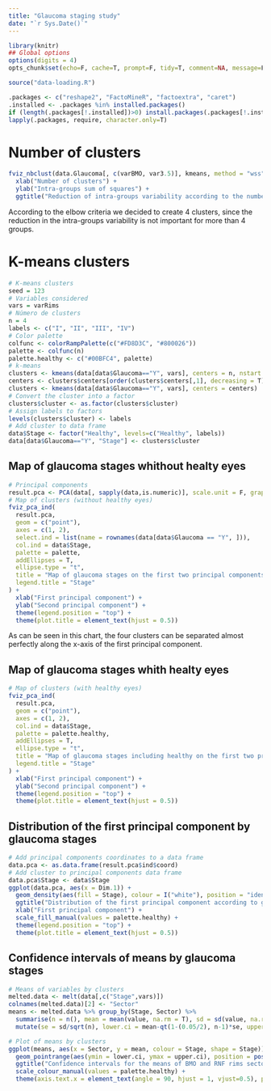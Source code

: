```yaml
---
title: "Glaucoma staging study"
date: "`r Sys.Date()`"
---
```


```r
library(knitr)
## Global options
options(digits = 4)
opts_chunk$set(echo=F, cache=T, prompt=F, tidy=T, comment=NA, message=F, warning=F, dev="png", dev.args=list(type="cairo"), dpi=300)
```

```r
source("data-loading.R")
```

```r
.packages <- c("reshape2", "FactoMineR", "factoextra", "caret")
.installed <- .packages %in% installed.packages()
if (length(.packages[!.installed])>0) install.packages(.packages[!.installed])
lapply(.packages, require, character.only=T)
```

# Number of clusters

```r
fviz_nbclust(data.Glaucoma[, c(varBMO, var3.5)], kmeans, method = "wss") + 
  xlab("Number of clusters") + 
  ylab("Intra-groups sum of squares") + 
  ggtitle("Reduction of intra-groups variability according to the number of clusters")
```

According to the elbow criteria we decided to create 4 clusters, since the reduction in the intra-groups variability is not important for more than 4 groups.

# K-means clusters

```r
# K-means clusters
seed = 123
# Variables considered
vars = varRims
# Número de clusters
n = 4
labels <- c("I", "II", "III", "IV")
# Color palette
colfunc <- colorRampPalette(c("#FD8D3C", "#800026"))
palette <- colfunc(n)
palette.healthy <- c("#00BFC4", palette)
# k-means
clusters <- kmeans(data[data$Glaucoma=="Y", vars], centers = n, nstart = 25)
centers <- clusters$centers[order(clusters$centers[,1], decreasing = T),]
clusters <- kmeans(data[data$Glaucoma=="Y", vars], centers = centers)
# Convert the cluster into a factor
clusters$cluster <- as.factor(clusters$cluster)
# Assign labels to factors
levels(clusters$cluster) <- labels
# Add cluster to data frame
data$Stage <- factor("Healthy", levels=c("Healthy", labels))
data[data$Glaucoma=="Y", "Stage"] <- clusters$cluster
```

## Map of glaucoma stages whithout healty eyes

```r
# Principal components
result.pca <- PCA(data[, sapply(data,is.numeric)], scale.unit = F, graph=F) 
# Map of clusters (without healthy eyes)
fviz_pca_ind(
  result.pca,
  geom = c("point"),
  axes = c(1, 2),
  select.ind = list(name = rownames(data[data$Glaucoma == "Y", ])),
  col.ind = data$Stage,
  palette = palette,
  addEllipses = T,
  ellipse.type = "t",
  title = "Map of glaucoma stages on the first two principal components",
  legend.title = "Stage"
) +
  xlab("First principal component") +
  ylab("Second principal component") +
  theme(legend.position = "top") +
  theme(plot.title = element_text(hjust = 0.5))
```

As can be seen in this chart, the four clusters can be separated almost perfectly along the x-axis of the first principal component. 

## Map of glaucoma stages whith healty eyes

```r
# Map of clusters (with healthy eyes)
fviz_pca_ind(
  result.pca,
  geom = c("point"),
  axes = c(1, 2),
  col.ind = data$Stage,
  palette = palette.healthy,
  addEllipses = T,
  ellipse.type = "t",
  title = "Map of glaucoma stages including healthy on the first two principal components",
  legend.title = "Stage"
) +
  xlab("First principal component") +
  ylab("Second principal component") +
  theme(legend.position = "top") +
  theme(plot.title = element_text(hjust = 0.5))
```

## Distribution of the first principal component by glaucoma stages

```r
# Add principal components coordinates to a data frame
data.pca <- as.data.frame(result.pca$ind$coord)
# Add cluster to principal components data frame
data.pca$Stage <- data$Stage
ggplot(data.pca, aes(x = Dim.1)) +
  geom_density(aes(fill = Stage), colour = I("white"), position = "identity", alpha = .5) + 
  ggtitle("Distribution of the first principal component according to glacuoma stages") +
  xlab("First principal component") +
  scale_fill_manual(values = palette.healthy) +
  theme(legend.position = "top") +
  theme(plot.title = element_text(hjust = 0.5))
```

## Confidence intervals of means by glaucoma stages

```r
# Means of variables by clusters
melted.data <- melt(data[,c("Stage",vars)])
colnames(melted.data)[2] <- "Sector" 
means <- melted.data %>% group_by(Stage, Sector) %>% 
  summarise(n = n(), mean = mean(value, na.rm = T), sd = sd(value, na.rm = T))  %>%
  mutate(se = sd/sqrt(n), lower.ci = mean-qt(1-(0.05/2), n-1)*se, upper.ci = mean+qt(1-(0.05/2), n-1)*se)

# Plot of means by clusters
ggplot(means, aes(x = Sector, y = mean, colour = Stage, shape = Stage)) +
  geom_pointrange(aes(ymin = lower.ci, ymax = upper.ci), position = position_dodge(width = 0.5)) +
  ggtitle("Confidence intervals for the means of BMO and RNF rims sectors by stages") +
  scale_colour_manual(values = palette.healthy) +
  theme(axis.text.x = element_text(angle = 90, hjust = 1, vjust=0.5), plot.title = element_text(hjust = 0.5))
```





